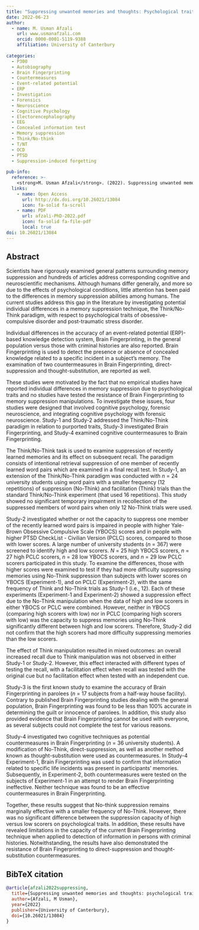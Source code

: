 ```yaml
---
title: "Suppressing unwanted memories and thoughts: Psychological traits and forensic brainwave investigations"
date: 2022-06-23
author:
  - name: M. Usman Afzali
    url: www.usmanafzali.com
    orcid: 0000-0001-5119-9388
    affiliation: University of Canterbury
        
categories: 
  - P300
  - Autobiography
  - Brain Fingerprinting
  - Countermeasures
  - Event-related potential
  - ERP
  - Investigation
  - Forensics
  - Neuroscience
  - Cognitive Psychology
  - Electorencephalography
  - EEG
  - Concealed information test
  - Memory suppression
  - Think/No-think
  - T/NT
  - OCD
  - PTSD
  - Suppression-induced forgetting
  
pub-info:
  reference: >-
    <strong>M. Usman Afzali</strong>. (2022). Suppressing unwanted memories and thoughts: Psychological traits and forensic brainwave investigations. <em>Applied Cognitive Psychology, 37</em>(3), 480–495, doi: <a href="https://doi.org/10.26021/13084"><code>10.26021/13084</code></a>
  links:
    - name: Open Access
      url: http://dx.doi.org/10.26021/13084
      icon: fa-solid fa-scroll
    - name: PDF
      url: afzali-PhD-2022.pdf
      icon: fa-solid fa-file-pdf
      local: true
doi: 10.26021/13084
---
```


## Abstract

Scientists have rigorously examined general patterns surrounding memory suppression and hundreds of articles address corresponding cognitive and neuroscientific mechanisms. Although humans differ generally, and more so due to the effects of psychological conditions, little attention has been paid to the differences in memory suppression abilities among humans. The current studies address this gap in the literature by investigating potential individual differences in a memory suppression technique, the Think/No-Think paradigm, with respect to psychological traits of obsessive-compulsive disorder and post-traumatic stress disorder.

Individual differences in the accuracy of an event-related potential (ERP)-based knowledge detection system, Brain Fingerprinting, in the general population versus those with criminal histories are also reported. Brain Fingerprinting is used to detect the presence or absence of concealed knowledge related to a specific incident in a subject’s memory. The examination of two countermeasures in Brain Fingerprinting, direct-suppression and thought-substitution, are reported as well.

These studies were motivated by the fact that no empirical studies have reported individual differences in memory suppression due to psychological traits and no studies have tested the resistance of Brain Fingerprinting to memory suppression manipulations. To investigate these issues, four studies were designed that involved cognitive psychology, forensic neuroscience, and integrating cognitive psychology with forensic neuroscience. Study-1 and Study-2 addressed the Think/No-Think paradigm in relation to purported traits, Study-3 investigated Brain Fingerprinting, and Study-4 examined cognitive countermeasures to Brain Fingerprinting.

The Think/No-Think task is used to examine suppression of recently learned memories and its effect on subsequent recall. The paradigm consists of intentional retrieval suppression of one member of recently learned word pairs which are examined in a final recall test. In Study-1, an extension of the Think/No-Think paradigm was conducted with *n* = 24 university students using word pairs with a smaller frequency (12 repetitions) of suppression (No-Think) and facilitation (Think) trials than the standard Think/No-Think experiment (that used 16 repetitions). This study showed no significant temporary impairment in recollection of the suppressed members of word pairs when only 12 No-Think trials were used.

Study-2 investigated whether or not the capacity to suppress one member of the recently learned word pairs is impaired in people with higher Yale-Brown Obsessive Compulsive Scale (YBOCS) scores and in people with higher PTSD CheckList - Civilian Version (PCLC) scores, compared to those with lower scores. A large number of university students (*n* = 367) were screened to identify high and low scorers. *N* = 25 high YBOCS scorers, *n* = 27 high PCLC scorers, *n* = 28 low YBOCS scorers, and *n* = 29 low PCLC scorers participated in this study. To examine the differences, those with higher scores were examined to test if they had more difficulty suppressing memories using No-Think suppression than subjects with lower scores on YBOCS (Experiment-1), and on PCLC (Experiment-2), with the same frequency of Think and No-Think trials as Study-1 (i.e., 12). Each of these experiments (Experiment-1 and Experiment-2) showed a suppression effect due to the No-Think manipulation when the data of high and low scorers in either YBOCS or PCLC were combined. However, neither in YBOCS (comparing high scorers with low) nor in PCLC (comparing high scorers with low) was the capacity to suppress memories using No-Think significantly different between high and low scorers. Therefore, Study-2 did not confirm that the high scorers had more difficulty suppressing memories than the low scorers.

The effect of Think manipulation resulted in mixed outcomes: an overall increased recall due to Think manipulation was not observed in either Study-1 or Study-2. However, this effect interacted with different types of testing the recall, with a facilitation effect when recall was tested with the original cue but no facilitation effect when tested with an independent cue.

Study-3 is the first known study to examine the accuracy of Brain Fingerprinting in parolees (*n* = 17 subjects from a half-way house facility). Contrary to published Brain Fingerprinting studies dealing with the general population, Brain Fingerprinting was found to be less than 100% accurate in determining the guilt or innocence of parolees. In addition, this study also provided evidence that Brain Fingerprinting cannot be used with everyone, as several subjects could not complete the test for various reasons.

Study-4 investigated two cognitive techniques as potential countermeasures in Brain Fingerprinting (*n* = 36 university students). A modification of No-Think, direct-suppression, as well as another method known as thought-substitution were used as countermeasures. In Study-4 Experiment-1, Brain Fingerprinting was used to confirm that information related to specific life incidents was present in participants’ memories. Subsequently, in Experiment-2, both countermeasures were tested on the subjects of Experiment-1 in an attempt to render Brain Fingerprinting ineffective. Neither technique was found to be an effective countermeasures in Brain Fingerprinting.

Together, these results suggest that No-think suppression remains marginally effective with a smaller frequency of No-Think. However, there was no significant difference between the suppression capacity of high versus low scorers on psychological traits. In addition, these results have revealed limitations in the capacity of the current Brain Fingerprinting technique when applied to detection of information in persons with criminal histories. Notwithstanding, the results have also demonstrated the resistance of Brain Fingerprinting to direct-suppression and thought-substitution countermeasures.

## BibTeX citation

``` bibtex
@article{afzali2022suppressing,
  title={Suppressing unwanted memories and thoughts: psychological traits and forensic brainwave investigations.},
  author={Afzali, M Usman},
  year={2022}
  publisher={University of Canterbury},
  doi={10.26021/13084}
}
```
